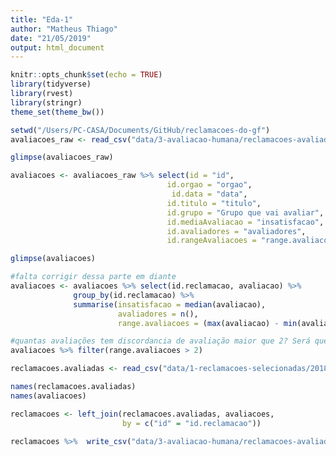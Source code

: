 ```yaml
---
title: "Eda-1"
author: "Matheus Thiago"
date: "21/05/2019"
output: html_document
---
```

```r
knitr::opts_chunk$set(echo = TRUE)
library(tidyverse)
library(rvest)
library(stringr)
theme_set(theme_bw())
```

```r
setwd("/Users/PC-CASA/Documents/GitHub/reclamacoes-do-gf")
avaliacoes_raw <- read_csv("data/3-avaliacao-humana/reclamacoes-avaliadas-20190515.csv")
```
```r
glimpse(avaliacoes_raw)
```
```r
avaliacoes <- avaliacoes_raw %>% select(id = "id", 
                                   id.orgao = "orgao", 
                                    id.data = "data",
                                   id.titulo = "titulo",
                                   id.grupo = "Grupo que vai avaliar",
                                   id.mediaAvaliacao = "insatisfacao",
                                   id.avaliadores = "avaliadores",
                                   id.rangeAvaliacoes = "range.avaliacoes")
```
```r
glimpse(avaliacoes)
```
```r
#falta corrigir dessa parte em diante
avaliacoes <- avaliacoes %>% select(id.reclamacao, avaliacao) %>% 
              group_by(id.reclamacao) %>% 
              summarise(insatisfacao = median(avaliacao), 
                        avaliadores = n(),
                        range.avaliacoes = (max(avaliacao) - min(avaliacao)))

#quantas avaliações tem discordancia de avaliação maior que 2? Será que devemos confiar nessas avaliações?
avaliacoes %>% filter(range.avaliacoes > 2) 
```

```r
reclamacoes.avaliadas <- read_csv("data/1-reclamacoes-selecionadas/20180605-reclamacoes-selecionadas_sem-repeticao.csv")
```
```r
names(reclamacoes.avaliadas)
names(avaliacoes)
```
```r
reclamacoes <- left_join(reclamacoes.avaliadas, avaliacoes, 
                         by = c("id" = "id.reclamacao"))

reclamacoes %>%  write_csv("data/3-avaliacao-humana/reclamacoes-avaliadas-20180703.csv")
```
